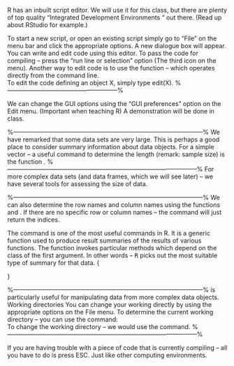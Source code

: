 

\section{Basic R editing – Script Editor and \texttt{edit()}}
R has an inbuilt script editor. We will use it for this class, but there are plenty of top quality “Integrated Development Environments “ out there. (Read up about RStudio for  example.)

To start a new script, or open an existing script simply go to “File” on the menu bar and click the appropriate options.
A new dialogue box will appear. You can write and edit code using this editor.
To pass the code for compiling – press the “run line or selection” option (The third icon on the menu).
Another way to edit code is to use the \texttt{edit()} function – which operates directly from the command line.  
To edit the code defining an object X, simply type edit(X).
%------------------------------------------------------%
\section{Changing GUI options}
We can change the GUI options using the “GUI preferences” option on the Edit menu. (Important when teaching R)
A demonstration will be done in class. 

%---------------------------------------------------------------------------------------------%
\subsection*{Dimensions of a data set}
We have remarked that some data sets are very large. This is perhaps a good place to consider summary information about data objects.
For a simple vector – a useful command to determine the length (remark: sample size) is the function \texttt{length()}.
\begin{framed}
\begin{verbatim}
> Y=5:9
> length(Y)
[1] 5
\end{verbatim}
\end{framed}
%---------------------------------------------------------------------------------------------%
For more complex data sets (and data frames, which we will see later) – we have several tools for assessing the size of data.
\begin{framed}
\begin{verbatim}
> dim(iris)  # dimensions of data set
[1] 150   5
> nrow(iris) # number of rows
[1] 150
> ncol(iris) # number of columns
[1] 5
\end{verbatim}
\end{framed}
%---------------------------------------------------------------------------------------------%
We can also determine the row names and column names using the functions \texttt{rownames()} and \texttt{colnames()}.
If there are no specific row or column names – the command will just return the indices.

\begin{framed}
\begin{verbatim}
> colnames(iris)
[1] "Sepal.Length" "Sepal.Width"  "Petal.Length" "Petal.Width"  "Species"

\end{verbatim}
\end{framed}
The command \texttt{summary()} is one of the most useful commands in R. It is a generic function used to produce result summaries of the results of various functions. The function invokes particular methods which depend on the class of the first argument. 
In other words – <tt>R</tt> picks out the most suitable type of summary for that data.
{
	\small
\begin{framed}
\begin{verbatim}
> summary(iris)
  Sepal.Length    Sepal.Width     Petal.Length    Petal.Width          Species  
 Min.   :4.300   Min.   :2.000   Min.   :1.000   Min.   :0.100   setosa    :50  
 1st Qu.:5.100   1st Qu.:2.800   1st Qu.:1.600   1st Qu.:0.300   versicolor:50  
 Median :5.800   Median :3.000   Median :4.350   Median :1.300   virginica :50  
 Mean   :5.843   Mean   :3.057   Mean   :3.758   Mean   :1.199                  
 3rd Qu.:6.400   3rd Qu.:3.300   3rd Qu.:5.100   3rd Qu.:1.800                  
 Max.   :7.900   Max.   :4.400   Max.   :6.900   Max.   :2.500                  
>
\end{verbatim}
\end{framed}
}

%---------------------------------------------------------------------------------------------%
\texttt{summary()} is particularly useful for manipulating data from more complex data objects.
Working directories
You can change your working directly by using the appropriate options on the File menu.
To determine the current working directory – you can use the \texttt{getwd()} command:	
\begin{framed}
\begin{verbatim}
> getwd()
[1] "C:/Users/Kevin/Documents"
\end{verbatim}
\end{framed}
To change the working directory – we would use the \texttt{setwd()} command.
\begin{framed}
\begin{verbatim}
> getwd()
[1] "C:/Users/Kevin"
>
> setwd("C:/Users/Kevin/Documents")
>
> getwd()
[1] "C:/Users/Kevin/Documents"
\end{verbatim}
\end{framed}

%---------------------------------------------------------------------------------------------%
\subsection*{Coming unstuck}
If you are having trouble with a piece of code that is currently compiling – all you have to do is press ESC. Just like other computing environments.




